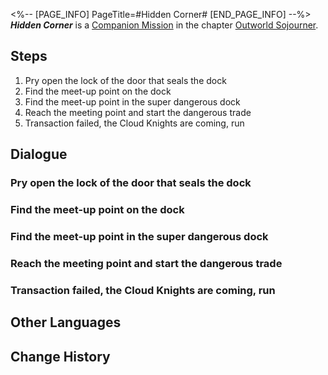 <%-- [PAGE_INFO]
PageTitle=#Hidden Corner#
[END_PAGE_INFO] --%>
{{Stub|Dialogue.}}
{{Mission Infobox
|id            = 2020308
|title         = 
|image         = <!--Mission Hidden Corner.png-->
|type          = Companion
|event_name    = 
|chapter       = Outworld Sojourner (Companion Mission Chapter)
|requirements  = 
|summary       = <!--official mission summary from Fate's Atlas-->
|characters    = ???; Cloud Knights Patroller; Luocha; March 7th; Monster; Pu'er; Startaro Bubble; Trailblazer; Welt; Welt (Fake)
|startLocation = [[The Xianzhou Luofu]] - [[<!--starting area-->]]
|world         = The Xianzhou Luofu
|area          = <!--starting area-->
|prev          = 
|next          = 
|exp           = 
|credits       = 
|stellarJade   = 
|other         = 
}}
'''''Hidden Corner''''' is a [[Companion Mission]] in the chapter [[Outworld Sojourner (Companion Mission Chapter)|Outworld Sojourner]].

==Steps==
# Pry open the lock of the door that seals the dock
# Find the meet-up point on the dock
# Find the meet-up point in the super dangerous dock
# Reach the meeting point and start the dangerous trade
# Transaction failed, the Cloud Knights are coming, run

<!--
==Gameplay Notes==

--><!--
==Trial Character==

-->
==Dialogue==
{{Stub Dialogue}}
===Pry open the lock of the door that seals the dock===
{{Mission Description|type=companion|location=<!--to be added-->|According to Genius Detective March 7th's deduction, a door lock like this could not stop Luocha, but visualizing a gentlemanly Luocha picking the lock while squatting in a dark corner like this is pretty humorous. Heh.}}
{{Dialogue Start}}
:{{tx}}
{{Dialogue End}}

===Find the meet-up point on the dock===
{{Mission Description|type=companion|location=<!--to be added-->|update|According to Genius Detective March 7th's deduction, Luocha should have met with the Stellaron buyer here. Look around, there should be a location suitable for illegal trades around.}}
{{Dialogue Start}}
:{{tx}}
{{Dialogue End}}

===Find the meet-up point in the super dangerous dock===
{{Mission Description|type=companion|location=<!--to be added-->|update|According to Genius Detective March 7th's deduction, if Luocha spent two whole hours to complete the trade, it must mean it is super dangerous, with monsters all around.<br />Hmm? Isn't this a detective story? Why are there so many combat fillers?}}
{{Dialogue Start}}
:{{tx}}
{{Dialogue End}}

===Reach the meeting point and start the dangerous trade===
{{Mission Description|type=companion|location=<!--to be added-->|update|According to Genius Detective March 7th's deduction, after a danger-laden adventure, Luocha finally reached the meet-up point. Who is so daring as to purchasing Stellaron to wreak havoc on the Xianzhou ship?}}
{{Dialogue Start}}
:{{tx}}
{{Dialogue End}}

===Transaction failed, the Cloud Knights are coming, run===
{{Mission Description|type=companion|location=<!--to be added-->|update|According to Genius Detective March 7th's deduction, the transaction failed, there's no time for further deductions! Run!}}
{{Dialogue Start}}
:{{tx}}
{{Dialogue End}}

==Other Languages==
{{Other Languages
|en   = Hidden Corner
|zhs  = 隐秘的角落
|zht  = 隱秘的角落
|ja   = 密かな隅っこ
|ko   = 은밀한 모퉁이
|es   = Un rincón escondido
|fr   = Coin caché
|ru   = Укромный угол
|th   = มุมลับ
|vi   = Góc Tối Ẩn Giấu
|de   = Verborgener Winkel
|id   = Sudut Tersembunyi
|pt   = Canto Escondido
}}

==Change History==
{{Change History|1.1}}
